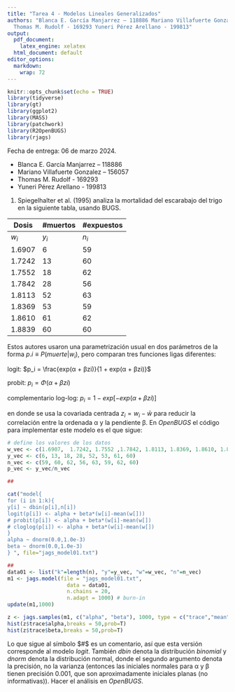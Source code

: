 ```yaml
---
title: "Tarea 4 - Modelos Lineales Generalizados"
authors: "Blanca E. García Manjarrez – 118886 Mariano Villafuerte Gonzalez – 156057
  Thomas M. Rudolf - 169293 Yuneri Pérez Arellano - 199813"
output:
  pdf_document: 
    latex_engine: xelatex
  html_document: default
editor_options:
  markdown:
    wrap: 72
---
```


```r
knitr::opts_chunk$set(echo = TRUE)
library(tidyverse)
library(gt)
library(ggplot2)
library(MASS)
library(patchwork)
library(R2OpenBUGS)
library(rjags)
```

Fecha de entrega: 06 de marzo 2024.

-   Blanca E. García Manjarrez -- 118886
-   Mariano Villafuerte Gonzalez -- 156057
-   Thomas M. Rudolf - 169293
-   Yuneri Pérez Arellano - 199813

1.  Spiegelhalter et al. (1995) analiza la mortalidad del escarabajo del
    trigo en la siguiente tabla, usando BUGS.

| Dosis  | #muertos | #expuestos |
|--------|----------|------------|
| $w_i$  | $y_i$    | $n_i$      |
| 1.6907 | 6        | 59         |
| 1.7242 | 13       | 60         |
| 1.7552 | 18       | 62         |
| 1.7842 | 28       | 56         |
| 1.8113 | 52       | 63         |
| 1.8369 | 53       | 59         |
| 1.8610 | 61       | 62         |
| 1.8839 | 60       | 60         |

Estos autores usaron una parametrización usual en dos parámetros de la
forma $p.i ≡ P(muerte|w_i)$, pero comparan tres funciones ligas
diferentes:

logit: $p_i = \frac{exp(α + βzi)}{1 + exp(α + βzi)}$

probit: $p_i = Φ(α + βzi)$

complementario log-log: $p_i = 1 − exp[−exp(α + βzi)]$

en donde se usa la covariada centrada $z_i = w_i − \bar{w}$ para reducir
la correlación entre la ordenada α y la pendiente β. En $OpenBUGS$ el
código para implementar este modelo es el que sigue:

```r
# define los valores de los datos
w_vec <- c(1.6907,  1.7242, 1.7552 ,1.7842, 1.8113, 1.8369, 1.8610, 1.8839) 
y_vec <- c(6, 13, 18, 28, 52, 53, 61, 60)
n_vec <- c(59, 60, 62, 56, 63, 59, 62, 60)
p_vec <- y_vec/n_vec

##

cat("model{
for (i in 1:k){
y[i] ~ dbin(p[i],n[i])
logit(p[i]) <- alpha + beta*(w[i]-mean(w[]))
# probit(p[i]) <- alpha + beta*(w[i]-mean(w[])
# cloglog(p[i]) <- alpha + beta*(w[i]-mean(w[])
}
alpha ~ dnorm(0.0,1.0e-3)
beta ~ dnorm(0.0,1.0e-3)
} ", file="jags_model01.txt")

##
data01 <- list("k"=length(n), "y"=y_vec, "w"=w_vec, "n"=n_vec)
m1 <- jags.model(file = "jags_model01.txt",
                   data = data01, 
                   n.chains = 20,
                   n.adapt = 1000) # burn-in
update(m1,1000)

z <- jags.samples(m1, c("alpha", "beta"), 1000, type = c("trace","mean"))
hist(z$trace$alpha,breaks = 50,prob=T)
hist(z$trace$beta,breaks = 50,prob=T)

```

Lo que sigue al símbolo $#$ es un comentario, así que esta versión
corresponde al modelo $logit$. También $dbin$ denota la distribución
$binomial$ y $dnorm$ denota la distribución normal, donde el segundo
argumento denota la precisión, no la varianza (entonces las iniciales
normales para α y β tienen precisión 0.001, que son aproximadamente
iniciales planas (no informativas)). Hacer el análisis en $OpenBUGS$.
